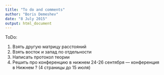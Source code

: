 ```yaml
---
title: "To do and comments"
author: "Boris Demeshev"
date: "8 July 2015"
output: html_document
---
```


ToDo:

1. Взять другую матрицу расстояний
2. Взять восток и запад по отдельности
3. Написать протокол теории
4. Решить про конференцию в нижнем
24-26 сентября --- конференция в Нижнем ? (4 страницы до 15 июля)





